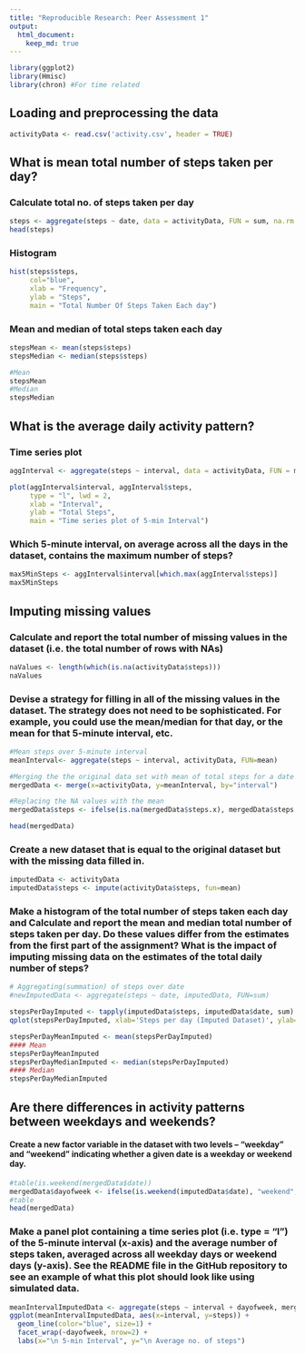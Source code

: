 ```yaml
---
title: "Reproducible Research: Peer Assessment 1"
output: 
  html_document:
    keep_md: true
---
```

```r
library(ggplot2)
library(Hmisc)
library(chron) #For time related 
```

## Loading and preprocessing the data
```r
activityData <- read.csv('activity.csv', header = TRUE)
```

## What is mean total number of steps taken per day?
### Calculate total no. of steps taken per day
```r
steps <- aggregate(steps ~ date, data = activityData, FUN = sum, na.rm = TRUE)
head(steps)
```
### Histogram

```r
hist(steps$steps, 
     col="blue", 
     xlab = "Frequency", 
     ylab = "Steps",
     main = "Total Number Of Steps Taken Each day")
```

### Mean and median of total steps taken each day

```r
stepsMean <- mean(steps$steps)
stepsMedian <- median(steps$steps)

#Mean
stepsMean
#Median
stepsMedian
```

## What is the average daily activity pattern?
### Time series plot 
```r
aggInterval <- aggregate(steps ~ interval, data = activityData, FUN = mean, na.rm = TRUE)

plot(aggInterval$interval, aggInterval$steps, 
     type = "l", lwd = 2,
     xlab = "Interval", 
     ylab = "Total Steps",
     main = "Time series plot of 5-min Interval")
```
### Which 5-minute interval, on average across all the days in the dataset, contains the maximum number of steps?

```r
max5MinSteps <- aggInterval$interval[which.max(aggInterval$steps)]
max5MinSteps
```


## Imputing missing values
### Calculate and report the total number of missing values in the dataset (i.e. the total number of rows with \color{red}{\verb|NA|}NAs)

```r
naValues <- length(which(is.na(activityData$steps)))
naValues
```

### Devise a strategy for filling in all of the missing values in the dataset. The strategy does not need to be sophisticated. For example, you could use the mean/median for that day, or the mean for that 5-minute interval, etc.

```r
#Mean steps over 5-minute interval
meanInterval<- aggregate(steps ~ interval, activityData, FUN=mean)

#Merging the the original data set with mean of total steps for a date
mergedData <- merge(x=activityData, y=meanInterval, by="interval")

#Replacing the NA values with the mean
mergedData$steps <- ifelse(is.na(mergedData$steps.x), mergedData$steps.y, mergedData$steps.x)

head(mergedData)
```

### Create a new dataset that is equal to the original dataset but with the missing data filled in.

```r
imputedData <- activityData
imputedData$steps <- impute(activityData$steps, fun=mean)
```

### Make a histogram of the total number of steps taken each day and Calculate and report the mean and median total number of steps taken per day. Do these values differ from the estimates from the first part of the assignment? What is the impact of imputing missing data on the estimates of the total daily number of steps?

```r
# Aggregating(summation) of steps over date
#newImputedData <- aggregate(steps ~ date, imputedData, FUN=sum)

stepsPerDayImputed <- tapply(imputedData$steps, imputedData$date, sum)
qplot(stepsPerDayImputed, xlab='Steps per day (Imputed Dataset)', ylab='Frequency (binwith 600)', binwidth=600)

stepsPerDayMeanImputed <- mean(stepsPerDayImputed)
#### Mean
stepsPerDayMeanImputed
stepsPerDayMedianImputed <- median(stepsPerDayImputed)
#### Median
stepsPerDayMedianImputed

```

## Are there differences in activity patterns between weekdays and weekends?

#### Create a new factor variable in the dataset with two levels – “weekday” and “weekend” indicating whether a given date is a weekday or weekend day.

```r
#table(is.weekend(mergedData$date))
mergedData$dayofweek <- ifelse(is.weekend(imputedData$date), "weekend", "weekday")
#table
head(mergedData)
```

### Make a panel plot containing a time series plot (i.e. \color{red}{\verb|type = "l"|}type = "l") of the 5-minute interval (x-axis) and the average number of steps taken, averaged across all weekday days or weekend days (y-axis). See the README file in the GitHub repository to see an example of what this plot should look like using simulated data.

```r
meanIntervalImputedData <- aggregate(steps ~ interval + dayofweek, mergedData, FUN=mean)
ggplot(meanIntervalImputedData, aes(x=interval, y=steps)) + 
  geom_line(color="blue", size=1) + 
  facet_wrap(~dayofweek, nrow=2) +
  labs(x="\n 5-min Interval", y="\n Average no. of steps")
```
